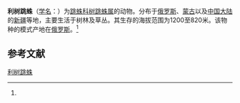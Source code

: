 {{Speciesbox
| name = 利树跳蛛
| status = 
| status_system = 
| image = 
| genus = Yllenus
| species = auspex
| authority = (O.P.Cambridge, 1885)<ref name='id14909'>{{cite web| url =http://www.bioinfo.cn/db05/BjdwSpecies.php?action=view&id=14909| title =利树跳蛛| work =《中国动物物种编目数据库》| publisher =中国科学院微生物研究所| author =中国科学院动物研究所| accessdate =2009-04-28| deadurl =yes| archiveurl =https://web.archive.org/web/20160305002040/http://www.bioinfo.cn/db05/BjdwSpecies.php?action=view&id=14909| archivedate =2016-03-05}}</ref>
}}

'''利树跳蛛'''（[[学名|学名]]：{{lang|la|''Yllenus auspex''}}）为[[跳蛛科|跳蛛科]][[树跳蛛属|树跳蛛属]]的动物。分布于[[俄罗斯|俄罗斯]]、[[蒙古|蒙古]]以及[[中国大陆|中国大陆]]的[[新疆|新疆]]等地，主要生活于树林及草丛。其生存的海拔范围为1200至820米。该物种的模式产地在[[俄罗斯|俄罗斯]]。<ref name='id14909'/>

== 参考文献 ==
{{reflist}}

{{Wikispecies|Yllenus auspex}}
{{Taxonbar|from=Q1918153}}

[[Category:树跳蛛属|利树跳蛛]]


{{蜘蛛小作品}}
